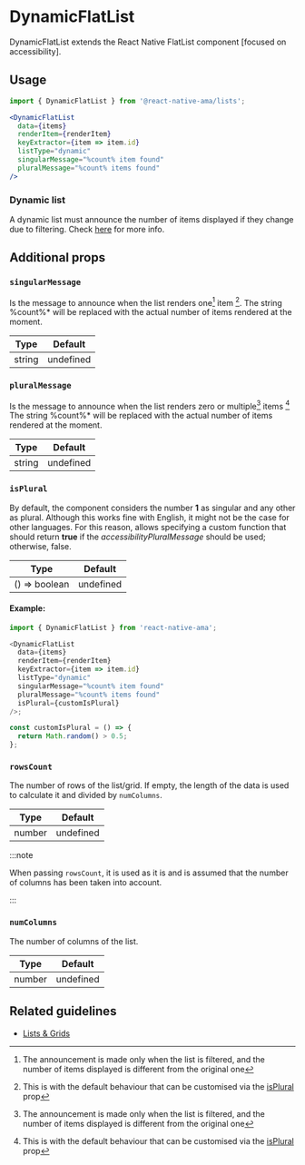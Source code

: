 
# DynamicFlatList

DynamicFlatList extends the React Native FlatList component [focused on accessibility].

## Usage

```jsx
import { DynamicFlatList } from '@react-native-ama/lists';

<DynamicFlatList
  data={items}
  renderItem={renderItem}
  keyExtractor={item => item.id}
  listType="dynamic"
  singularMessage="%count% item found"
  pluralMessage="%count% items found"
/>
```


### Dynamic list

A dynamic list must announce the number of items displayed if they change due to filtering.
Check [here](/guidelines/lists-grids#number-of-results) for more info.

## Additional props

### <Required /> `singularMessage`

Is the message to announce when the list renders one[^1] item [^2].
The string %count%\* will be replaced with the actual number of items rendered at the moment.

| Type   | Default   |
|--------|-----------|
| string | undefined |

### <Required /> `pluralMessage`

Is the message to announce when the list renders zero or multiple[^1] items [^2]
The string %count%\* will be replaced with the actual number of items rendered at the moment.

| Type   | Default   |
|--------|-----------|
| string | undefined |

### `isPlural`

By default, the component considers the number **1** as singular and any other as plural. Although this works fine with English, it might not be the case for other languages.
For this reason, allows specifying a custom function that should return **true** if the _accessibilityPluralMessage_ should be used; otherwise, false.

| Type          | Default   |
|---------------|-----------|
| () => boolean | undefined |

#### Example:

```js
import { DynamicFlatList } from 'react-native-ama';

<DynamicFlatList
  data={items}
  renderItem={renderItem}
  keyExtractor={item => item.id}
  listType="dynamic"
  singularMessage="%count% item found"
  pluralMessage="%count% items found"
  isPlural={customIsPlural}
/>;

const customIsPlural = () => {
  return Math.random() > 0.5;
};
```

### `rowsCount`

The number of rows of the list/grid. If empty, the length of the data is used to calculate it and divided by `numColumns`.

| Type   | Default   |
| ------ | --------- |
| number | undefined |

:::note

When passing `rowsCount`, it is used as it is and is assumed that the number of columns has been taken into account.

:::

### `numColumns`

The number of columns of the list.

| Type   | Default   |
| ------ | --------- |
| number | undefined |

## Related guidelines

- [Lists & Grids](/guidelines/lists-grids)

[^1]: The announcement is made only when the list is filtered, and the number of items displayed is different from the original one
[^2]: This is with the default behaviour that can be customised via the [isPlural](#isplural) prop
